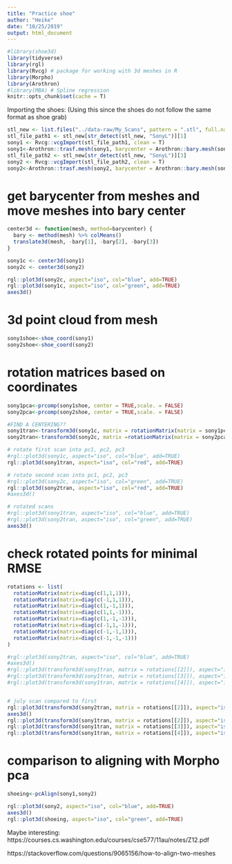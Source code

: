 ```yaml
---
title: "Practice shoe"
author: "Heike"
date: "10/25/2019"
output: html_document
---
```




```r
#library(shoe3d)
library(tidyverse)
library(rgl)
library(Rvcg) # package for working with 3d meshes in R
library(Morpho) 
library(Arothron)
#library(MBA) # Spline regression
knitr::opts_chunk$set(cache = T)
```

Importing the shoes: (Using this since the shoes do not follow the same format as shoe grab)
```r
stl_new <- list.files("../data-raw/My_Scans", pattern = ".stl", full.names = T)
stl_file_path1 <- stl_new[str_detect(stl_new, "SonyL")][1]
sony1 <- Rvcg::vcgImport(stl_file_path1, clean = T)
sony1<-Arothron::trasf.mesh(sony1, barycenter = Arothron::bary.mesh(sony1))
stl_file_path2 <- stl_new[str_detect(stl_new, "SonyL")][3]
sony2 <- Rvcg::vcgImport(stl_file_path2, clean = T)
sony2<-Arothron::trasf.mesh(sony2, barycenter = Arothron::bary.mesh(sony2))
```

# get barycenter from meshes and move meshes into bary center
```r
center3d <- function(mesh, method=barycenter) {
  bary <- method(mesh) %>% colMeans()
  translate3d(mesh, -bary[1], -bary[2], -bary[3])
}

sony1c <- center3d(sony1)
sony2c <- center3d(sony2)

rgl::plot3d(sony2c, aspect="iso", col="blue", add=TRUE)
rgl::plot3d(sony1c, aspect="iso", col="green", add=TRUE)
axes3d()


```

# 3d point cloud from mesh
```r
sony1shoe<-shoe_coord(sony1)
sony2shoe<-shoe_coord(sony2)
```
# rotation matrices based on coordinates

```r
sony1pca<-prcomp(sony1shoe, center = TRUE,scale. = FALSE)
sony2pca<-prcomp(sony2shoe, center = TRUE,scale. = FALSE)
```


```r
#FIND A CENTERING??
sony1tran<-transform3d(sony1c, matrix = rotationMatrix(matrix = sony1pca$rotation))
sony2tran<-transform3d(sony2c, matrix =rotationMatrix(matrix = sony2pca$rotation))
```

```r
# rotate first scan into pc1, pc2, pc3
#rgl::plot3d(sony1c, aspect="iso", col="blue", add=TRUE)
rgl::plot3d(sony1tran, aspect="iso", col="red", add=TRUE)

# rotate second scan into pc1, pc2, pc3
#rgl::plot3d(sony2c, aspect="iso", col="green", add=TRUE)
rgl::plot3d(sony2tran, aspect="iso", col="red", add=TRUE)
#axes3d()

# rotated scans
#rgl::plot3d(sony1tran, aspect="iso", col="blue", add=TRUE)
#rgl::plot3d(sony2tran, aspect="iso", col="green", add=TRUE)
axes3d()

```


# check rotated points for minimal RMSE

```r
rotations <- list(
  rotationMatrix(matrix=diag(c(1,1,1))),
  rotationMatrix(matrix=diag(c(-1,1,1))),
  rotationMatrix(matrix=diag(c(1,-1,1))),
  rotationMatrix(matrix=diag(c(1,1,-1))),
  rotationMatrix(matrix=diag(c(1,-1,-1))),
  rotationMatrix(matrix=diag(c(-1,1,-1))),
  rotationMatrix(matrix=diag(c(-1,-1,1))),
  rotationMatrix(matrix=diag(c(-1,-1,-1)))
)

#rgl::plot3d(sony2tran, aspect="iso", col="blue", add=TRUE)
#axes3d()
#rgl::plot3d(transform3d(sony1tran, matrix = rotations[[2]]), aspect="iso", col="green", add=TRUE)
#rgl::plot3d(transform3d(sony1tran, matrix = rotations[[3]]), aspect="iso", col="darkgreen", add=TRUE)
#rgl::plot3d(transform3d(sony1tran, matrix = rotations[[4]]), aspect="iso", col="cyan", add=TRUE) # this is the one


# july scan compared to first
rgl::plot3d(transform3d(sony2tran, matrix = rotations[[2]]), aspect="iso", col="blue", add=TRUE)
axes3d()
rgl::plot3d(transform3d(sony1tran, matrix = rotations[[2]]), aspect="iso", col="green", add=TRUE)
rgl::plot3d(transform3d(sony1tran, matrix = rotations[[3]]), aspect="iso", col="cyan", add=TRUE) # this one
rgl::plot3d(transform3d(sony1tran, matrix = rotations[[4]]), aspect="iso", col="darkgreen", add=TRUE) 


```


# comparison to aligning with Morpho pca

```r
shoeing<-pcAlign(sony1,sony2)
```

```r
rgl::plot3d(sony2, aspect="iso", col="blue", add=TRUE)
axes3d()
rgl::plot3d(shoeing, aspect="iso", col="green", add=TRUE)
```

Maybe interesting:
https://courses.cs.washington.edu/courses/cse577/11au/notes/Z12.pdf

https://stackoverflow.com/questions/9065156/how-to-align-two-meshes


